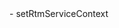 <PlatformWrapper platform="linux-cpp">
-   <Link to="{{Global.SIG_SDK_API_WIN_CPP}}/group__get_rtm_sdk_version.html#ga55ed2d637b72bf2940872b8736a00bd3">setRtmServiceContext</Link>

</PlatformWrapper>